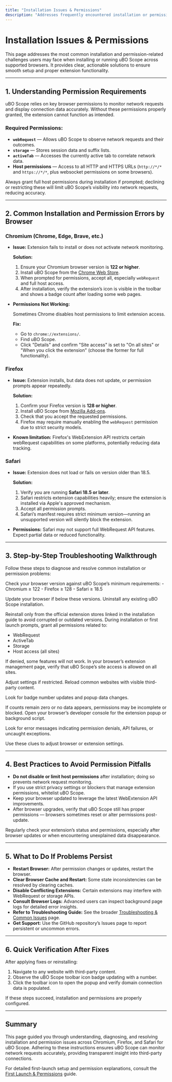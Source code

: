 ```yaml
---
title: "Installation Issues & Permissions"
description: "Addresses frequently encountered installation or permissions errors on various browsers, offering actionable solutions to overcome them."
---
```


# Installation Issues & Permissions

This page addresses the most common installation and permission-related challenges users may face when installing or running uBO Scope across supported browsers. It provides clear, actionable solutions to ensure smooth setup and proper extension functionality.

---

## 1. Understanding Permission Requirements

uBO Scope relies on key browser permissions to monitor network requests and display connection data accurately. Without these permissions properly granted, the extension cannot function as intended.

### Required Permissions:
- **`webRequest`** — Allows uBO Scope to observe network requests and their outcomes.
- **`storage`** — Stores session data and suffix lists.
- **`activeTab`** — Accesses the currently active tab to correlate network data.
- **Host permissions** — Access to all HTTP and HTTPS URLs (`http://*/*` and `https://*/*`, plus websocket permissions on some browsers).


<Tip>
Always grant full host permissions during installation if prompted; declining or restricting these will limit uBO Scope’s visibility into network requests, reducing accuracy.
</Tip>

---

## 2. Common Installation and Permission Errors by Browser

### Chromium (Chrome, Edge, Brave, etc.)

- **Issue:** Extension fails to install or does not activate network monitoring.
  
  **Solution:**
  1. Ensure your Chromium browser version is **122 or higher**.
  2. Install uBO Scope from the [Chrome Web Store](https://chromewebstore.google.com/detail/ubo-scope/bbdpgcaljkaaigfcomhidmneffjjjfgp).
  3. When prompted for permissions, accept all, especially `webRequest` and full host access.
  4. After installation, verify the extension’s icon is visible in the toolbar and shows a badge count after loading some web pages.

- **Permissions Not Working:**
  
  Sometimes Chrome disables host permissions to limit extension access.

  **Fix:**
  - Go to `chrome://extensions/`.
  - Find uBO Scope.
  - Click "Details" and confirm "Site access" is set to "On all sites" or "When you click the extension" (choose the former for full functionality).

### Firefox

- **Issue:** Extension installs, but data does not update, or permission prompts appear repeatedly.

  **Solution:**
  1. Confirm your Firefox version is **128 or higher**.
  2. Install uBO Scope from [Mozilla Add-ons](https://addons.mozilla.org/firefox/addon/ubo-scope/).
  3. Check that you accept the requested permissions.
  4. Firefox may require manually enabling the `webRequest` permission due to strict security models.

- **Known limitation:** Firefox's WebExtension API restricts certain webRequest capabilities on some platforms, potentially reducing data tracking.

### Safari

- **Issue:** Extension does not load or fails on version older than 18.5.

  **Solution:**
  1. Verify you are running **Safari 18.5 or later**.
  2. Safari restricts extension capabilities heavily; ensure the extension is installed via Apple's approved mechanism.
  3. Accept all permission prompts.
  4. Safari’s manifest requires strict minimum version—running an unsupported version will silently block the extension.

- **Permissions:** Safari may not support full WebRequest API features. Expect partial data or reduced functionality.

---

## 3. Step-by-Step Troubleshooting Walkthrough

Follow these steps to diagnose and resolve common installation or permission problems:

<Steps>
<Step title="Verify Browser Compatibility and Version">
Check your browser version against uBO Scope’s minimum requirements:
- Chromium ≥ 122
- Firefox ≥ 128
- Safari ≥ 18.5

Update your browser if below these versions.
</Step>
<Step title="Reinstall Extension from Official Store">
Uninstall any existing uBO Scope installation.

Reinstall only from the official extension stores linked in the installation guide to avoid corrupted or outdated versions.
</Step>
<Step title="Grant All Requested Permissions">
During installation or first launch prompts, grant all permissions related to:
- WebRequest
- ActiveTab
- Storage
- Host access (all sites)

If denied, some features will not work.
</Step>
<Step title="Check Extension Settings for Site Access">
In your browser’s extension management page, verify that uBO Scope’s site access is allowed on all sites.

Adjust settings if restricted.
</Step>
<Step title="Test Extension on Sample Sites">
Reload common websites with visible third-party content.

Look for badge number updates and popup data changes.

If counts remain zero or no data appears, permissions may be incomplete or blocked.
</Step>
<Step title="Check Console for Errors (Advanced)">
Open your browser’s developer console for the extension popup or background script.

Look for error messages indicating permission denials, API failures, or uncaught exceptions.

Use these clues to adjust browser or extension settings.
</Step>
</Steps>

---

## 4. Best Practices to Avoid Permission Pitfalls

- **Do not disable or limit host permissions** after installation; doing so prevents network request monitoring.
- If you use strict privacy settings or blockers that manage extension permissions, whitelist uBO Scope.
- Keep your browser updated to leverage the latest WebExtension API improvements.
- After browser upgrades, verify that uBO Scope still has proper permissions — browsers sometimes reset or alter permissions post-update.

<Tip>
Regularly check your extension’s status and permissions, especially after browser updates or when encountering unexplained data disappearance.
</Tip>

---

## 5. What to Do If Problems Persist

- **Restart Browser:** After permission changes or updates, restart the browser.
- **Clear Browser Cache and Restart:** Some state inconsistencies can be resolved by clearing caches.
- **Disable Conflicting Extensions:** Certain extensions may interfere with WebRequest or storage APIs.
- **Consult Browser Logs:** Advanced users can inspect background page logs for detailed error insights.
- **Refer to Troubleshooting Guide:** See the broader [Troubleshooting & Common Issues](../troubleshooting-install) page.
- **Get Support:** Use the GitHub repository’s Issues page to report persistent or uncommon errors.

---

## 6. Quick Verification After Fixes

After applying fixes or reinstalling:

1. Navigate to any website with third-party content.
2. Observe the uBO Scope toolbar icon badge updating with a number.
3. Click the toolbar icon to open the popup and verify domain connection data is populated.

If these steps succeed, installation and permissions are properly configured.

---

## Summary

This page guided you through understanding, diagnosing, and resolving installation and permission issues across Chromium, Firefox, and Safari for uBO Scope. Adhering to these instructions ensures uBO Scope can monitor network requests accurately, providing transparent insight into third-party connections.

For detailed first-launch setup and permission explanations, consult the [First Launch & Permissions](../first-launch-setup) guide.